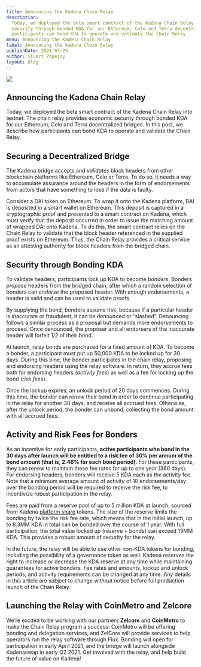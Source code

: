 ```yaml
---
title: Announcing the Kadena Chain Relay
description:
  Today, we deployed the beta smart contract of the Kadena Chain Relay into testnet. The chain relay provides economic
  security through bonded KDA for our Ethereum, Celo and Terra decentralized bridges. In this post, we describe how
  participants can bond KDA to operate and validate the Chain Relay.
menu: Announcing the Kadena Chain Relay
label: Announcing the Kadena Chain Relay
publishDate: 2021-03-25
author: Stuart Popejoy
layout: blog
---
```


![](/assets/blog/1_hFmZHqA2HYLgPUAQgVxlog.webp)

## Announcing the Kadena Chain Relay

Today, we deployed the beta smart contract of the Kadena Chain Relay into testnet. The chain relay provides economic
security through bonded KDA for our Ethereum, Celo and Terra decentralized bridges. In this post, we describe how
participants can bond KDA to operate and validate the Chain Relay.

## Securing a Decentralized Bridge

The Kadena bridge accepts and _validates_ block headers from other blockchain platforms like Ethereum, Celo or Terra. To
do so, it needs a way to accumulate assurance around the headers in the form of endorsements from actors that have
something to lose if the data is faulty.

Consider a DAI token on Ethereum. To wrap it onto the Kadena platform, DAI is deposited in a smart wallet on Ethereum.
This deposit is captured in a cryptographic proof and presented to a smart contract on Kadena, which must verify that
the deposit occurred in order to issue the matching amount of wrapped DAI onto Kadena. To do this, the smart contract
relies on the Chain Relay to validate that the block header referenced in the supplied proof exists on Ethereum. Thus,
the Chain Relay provides a critical service as an attesting authority for block headers from the bridged chain.

## Security through Bonding KDA

To validate headers, participants lock up KDA to become _bonders_. Bonders _propose_ headers from the bridged chain,
after which a random selection of bonders can _endorse_ the proposed header. With enough endorsements, a header is valid
and can be used to validate proofs.

By supplying the bond, bonders assume risk, because if a particular header is inaccurate or fraudulent, it can be
_denounced_ or “slashed”. Denouncing follows a similar process as a proposal but demands more endorsements to proceed.
Once denounced, the proposer and all endorsers of the inaccurate header will forfeit 1/2 of their bond.

At launch, relay bonds are purchased for a fixed amount of KDA. To become a bonder, a participant must put up 50,000 KDA
to be locked up for 30 days. During this time, the bonder participates in the chain relay, proposing and endorsing
headers using the relay software. In return, they accrue fees both for endorsing headers (_activity fees_) as well as a
fee for locking up the bond (_risk fees_).

Once the lockup expires, an unlock period of 20 days commences. During this time, the bonder can _renew_ their bond in
order to continue participating in the relay for another 30 days, and receive all accrued fees. Otherwise, after the
unlock period, the bonder can unbond, collecting the bond amount with all accrued fees.

## Activity and Risk Fees for Bonders

As an incentive for early participants, **active participants who bond in the 30 days after launch will be entitled to a
risk fee of 30% per annum of the bond amount (that is, 2.46% for each bond period)**. For these participants, they can
renew to maintain these fee rates for up to one year (360 days). For endorsing headers, bonders will receive 5 KDA each
as the activity fee. Note that a minimum average amount of activity of 10 endorsements/day over the bonding period will
be required to receive the risk fee, to incentivize robust participation in the relay.

Fees are paid from a reserve pool of up to 5 million KDA at launch, sourced from Kadena
[platform share](https://medium.com/kadena-io/update-to-the-kadena-token-economic-model-21e1ec18f099) tokens. The size
of the reserve limits the bonding by twice the risk fee rate, which means that in the initial launch, up to 8.3MM KDA in
total can be bonded over the course of 1 year. With full participation, the total value locked up (reserve + bonds) can
exceed 13MM KDA. This provides a robust amount of security for the relay.

In the future, the relay will be able to use other non-KDA tokens for bonding, including the possibility of a governance
token as well. Kadena reserves the right to increase or decrease the KDA reserve at any time while maintaining
guarantees for active bonders. Fee rates and amounts, lockup and unlock periods, and activity requirements can be
changed at any time. Any details in this article are subject to change without notice before full production launch of
the Chain Relay.

## Launching the Relay with CoinMetro and Zelcore

We’re excited to be working with our partners **Zelcore** and **CoinMetro** to make the Chain Relay program a success:
CoinMetro will be offering bonding and delegation services, and ZelCore will provide services to help operators run the
relay software through Flux. Bonding will open for participation in early April 2021, and the bridge will launch
alongside Kadenaswap in early Q2 2021. Get involved with the relay, and help build the future of value on Kadena!
